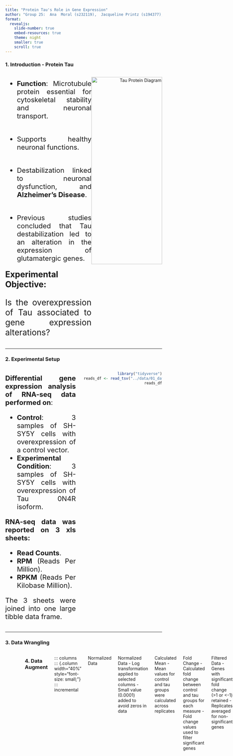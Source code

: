 ```yaml
---
title: "Protein Tau's Role in Gene Expression"
author: "Group 25:  Ana  Moral (s232119),  Jacqueline Printz (s194377),  Jenni Kinnunen (s204697), João Prazeres (s243036), William Gunns (s242051)"
format:
  revealjs:
    slide-number: true
    embed-resources: true 
    theme: night
    smaller: true 
    scroll: true
---
```


### 1. Introduction - Protein Tau

::: {style="display: flex; align-items: flex-start; justify-content: space-between;"}
::: {style="width: 55%; font-size: 22px; text-align: justify;"}
-   **Function**: Microtubule protein essential for cytoskeletal stability and neuronal transport.\
    \

-   Supports healthy neuronal functions.\
    \

-   Destabilization linked to neuronal dysfunction, and **Alzheimer's Disease**.\
    \

-   Previous studies concluded that Tau destabilization led to an alteration in the expression of glutamatergic genes.\

[**Experimental Objective:**]{style="width: 45%; font-size: 120%; text-align: justify;"}\
\
[Is the overexpression of Tau associated to gene expression alterations?]{style="width: 45%; font-size: 120%; text-align: justify;"}
:::

::: {style="width: 45%; text-align: right;"}
<img src="images/Tau_Protein.png" alt="Tau Protein Diagram" style="width: 100%; height: 600px;"/>
:::
:::

------------------------------------------------------------------------

### 2. Experimental Setup

::: {style="display: flex; align-items: flex-start; justify-content: space-between;"}
::: {style="width: 45%; font-size: 22px; text-align: justify;"}
**Differential gene expression analysis of RNA-seq data performed on**:

-   **Control**: 3 samples of SH-SY5Y cells with overexpression of a control vector.\
-   **Experimental Condition**: 3 samples of SH-SY5Y cells with overexpression of Tau 0N4R isoform.

**RNA-seq data was reported on 3 xls sheets:**

-   **Read Counts**.\
-   **RPM** (Reads Per Million).\
-   **RPKM** (Reads Per Kilobase Million).\

The 3 sheets were joined into one large tibble data frame.
:::

::: {style="width: 50%; text-align: right;"}
```r
library("tidyverse")
reads_df <- read_tsv("../data/01_data_load_reads.tsv.gz")
reads_df
```
:::
:::

------------------------------------------------------------------------

### 3. Data Wrangling

::: columns
::: {.column width="40%" style="font-size: 22px;"}
::: incremental
First the data was prepared and made clean by, 1. by joining all dataframes into one 2. renaming columns 3. removing unecessary and invalid observations (including descriptions and rows of data that are all zero)

First the data was prepared and made clean by:\
1. by joining all dataframes into one\
2. renaming columns\
3. removing unecessary and invalid observations (including descriptions and rows of data that are all zero)\
:::

Some of the key functions that were used include full_join, mutate, rename, select) Following this, each row corresponds to an observation, each column corresponds to a variable and each cell is a value. Could insert picture of 'clean' data - lecture style.
:::


::: {.column width="60%" style="font-size: 50%;"}



::: {.column width="60%" style="font-size: 22px;"}

::: incremental
:::

The data was then log transformed to enable a deeper analysis of observations with small margins of difference. Average across trials of experiment (and variance) THINK THIS BIT IS FOR AUGMENT
:::

:::

------------------------------------------------------------------------

### 4. Data Augment


::: columns 
::: {.column width="40%" style="font-size: small;"} 
::: incremental 

Normalized Data


Normalized Data
- Log transformation applied to selected columns
- Small value (0.0001) added to avoid zeros in data

Calculated Mean
- Mean values for control and tau groups were calculated across replicates

Fold Change
- Calculated fold change between control and tau groups for each measure
- Fold change values used to filter significant genes


Filtered Data
- Genes with significant fold change (>1 or <-1) retained
- Replicates averaged for non-significant genes

Filtered Data - Genes with significant fold change (\>1 or \<-1) retained - Replicates averaged for non-significant genes

Final Data -Data stored in three separate files for analysis
:::
:::

Final Data
- Data stored in three separate files for analysis ::: :::
::: {.column width="60%" style="font-size: small;"}{fig-align="right" width="300"}
<img src="images/data.png" alt=" Description" style="width: 100%; height: 600px;"/>
::: incremental
------------------------------------------------------------------------

### 5. Data Description part 1

-   All data: all genes, mean of replicates
-   Filtered data: significant genes, mean of replicates (for overview of the data)
-   Log data: significant genes, all 3 replicates (for PCA)

::: {style="width: 100%; text-align: right;"}
```r
library("tidyverse")
my_tibble <- tibble(
  Data = c("All data", "Filtered data", "Log data"),
  Genes = c(19279, 2036, 2036),
  Attributes = c(10, 10, 19)
)

my_tibble
```
:::

------------------------------------------------------------------------

### 6. Data Description part 2
<img src="images/describe plot.png" style="width: 100%; height: 600px;"/>


------------------------------------------------------------------------

### 7. Analysis PCA


::: columns 
::: {.column width="40%" style="font-size: small;"} 
::: incremental 

Objective
- Confirm that RPM, RPKM, and reads yield similar results
- Verify differences between control and tau experiments

Approach
- 3 PCAs performed separately for RPM, RPKM, and reads data
- 1 final PCA conducted on combined data

Results
- Plots of individual PCAs show how each data type clusters
- Final PCA confirms global differences between control and tau groups
:::
::: {.column width="60%" style="font-size: small;"}
{fig-align="right" width="300"} 
::: 

------------------------------------------------------------------------

### 8. Analysis PCA

::: {.column width="25%"}
![](images/pca_reads.png){width="450"}
:::


::: {.column width="25%"}
![](images/pca_rpm.png){width="450"}
:::

::: {.column width="25%"}
![](images/pca_rpkm.png){width="450"}
:::

::: {.column width="25%"}
![](images/pca_all.png){width="450"}
:::

------------------------------------------------------------------------
## 9. Gene Set Enrichment Analysis (GSEA)

### Differential Gene Expression in Tau Overexpression
####Computational method to determine if a set of genes shows statistically significant differences in control and Tau over expressing conditions.
::: {.columns}
:::: {.column width="45%"}
#### Gene Expression Plot
<img src="images/gene_plot.png" alt="Over and under expressed genes" style="width: 100%; height: 600px;"/>
::::
:::: {.column width="45%"}
#### Pathway Enrichment Plot
<img src="images/gsea_plot.png" alt="Over and under expressed pathways" style="width: 100%; height: 600px;"/>
::::
::: 

## 10. Discussion and Conclusion

###Findings

  - Alpha and Gamma Interferons: cytokines, immune response regulation, trigger JAK-STAT pathway. 

- **JAK-STAT3 Pathway Activation**: 
  - Involved in immunity, cell division, and other cellular processes.
  - Neuroinflammation initiation through immune mechanisms. 
  - Association of Tau overexpression with Alzheimer’s disease via JAK-STAT3 pathway activation.  
  - [Source](https://pubmed.ncbi.nlm.nih.gov/36614305)

### Conclusion
-Supports the association of Tau overexpression to neurodegenerative disorders like Alzheimer's disease. 



